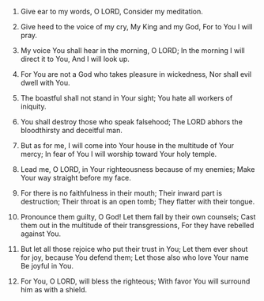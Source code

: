 
1. Give ear to my words, O LORD, Consider my meditation.

2. Give heed to the voice of my cry, My King and my God, For to You I will pray.

3. My voice You shall hear in the morning, O LORD; In the morning I will direct it to You, And I will look up.

4. For You are not a God who takes pleasure in wickedness, Nor shall evil dwell with You.

5. The boastful shall not stand in Your sight; You hate all workers of iniquity.

6. You shall destroy those who speak falsehood; The LORD abhors the bloodthirsty and deceitful man.

7. But as for me, I will come into Your house in the multitude of Your mercy; In fear of You I will worship toward Your holy temple.

8. Lead me, O LORD, in Your righteousness because of my enemies; Make Your way straight before my face.

9. For there is no faithfulness in their mouth; Their inward part is destruction; Their throat is an open tomb; They flatter with their tongue.

10. Pronounce them guilty, O God! Let them fall by their own counsels; Cast them out in the multitude of their transgressions, For they have rebelled against You.

11. But let all those rejoice who put their trust in You; Let them ever shout for joy, because You defend them; Let those also who love Your name Be joyful in You.

12. For You, O LORD, will bless the righteous; With favor You will surround him as with a shield.


